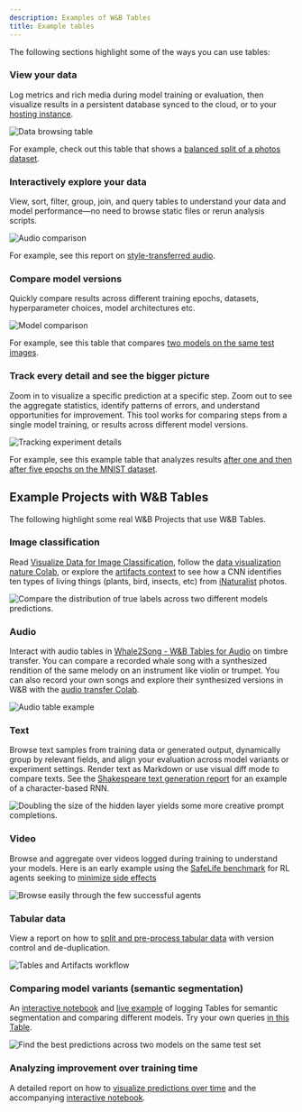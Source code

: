 ```yaml
---
description: Examples of W&B Tables
title: Example tables
---
```


The following sections highlight some of the ways you can use tables:

### View your data

Log metrics and rich media during model training or evaluation, then visualize results in a persistent database synced to the cloud, or to your [hosting instance](/platform/hosting). 

<Frame>
    <img src="/images/data_vis/tables_see_data.png" alt="Data browsing table" max-width="90%"  />
</Frame>

For example, check out this table that shows a [balanced split of a photos dataset](https://wandb.ai/stacey/mendeleev/artifacts/balanced_data/inat_80-10-10_5K/ab79f01e007113280018/files/data_split.table.json).

### Interactively explore your data

View, sort, filter, group, join, and query tables to understand your data and model performance—no need to browse static files or rerun analysis scripts. 

<Frame>
    <img src="/images/data_vis/explore_data.png" alt="Audio comparison" max-width="90%"  />
</Frame>

For example, see this report on [style-transferred audio](https://wandb.ai/stacey/cshanty/reports/Whale2Song-W-B-Tables-for-Audio--Vmlldzo4NDI3NzM).

### Compare model versions

Quickly compare results across different training epochs, datasets, hyperparameter choices, model architectures etc. 

<Frame>
    <img src="/images/data_vis/compare_model_versions.png" alt="Model comparison" max-width="90%"  />
</Frame>

For example, see this table that compares [two models on the same test images](https://wandb.ai/stacey/evalserver_answers_2/artifacts/results/eval_Daenerys/c2290abd3d7274f00ad8/files/eval_results.table.json#b6dae62d4f00d31eeebf$eval_Bob).

### Track every detail and see the bigger picture

Zoom in to visualize a specific prediction at a specific step. Zoom out to see the aggregate statistics, identify patterns of errors, and understand opportunities for improvement. This tool works for comparing steps from a single model training, or results across different model versions.

<Frame>
    <img src="/images/data_vis/track_details.png" alt="Tracking experiment details"  />
</Frame>

For example, see this example table that analyzes results [after one and then after five epochs on the MNIST dataset](https://wandb.ai/stacey/mnist-viz/artifacts/predictions/baseline/d888bc05719667811b23/files/predictions.table.json#7dd0cd845c0edb469dec).
## Example Projects with W&B Tables
The following highlight some real W&B Projects that use W&B Tables.

### Image classification

Read [Visualize Data for Image Classification](https://wandb.ai/stacey/mendeleev/reports/Visualize-Data-for-Image-Classification--VmlldzozNjE3NjA), follow the [data visualization nature Colab](https://wandb.me/dsviz-nature-colab), or explore the [artifacts context](https://wandb.ai/stacey/mendeleev/artifacts/val_epoch_preds/val_pred_gawf9z8j/2dcee8fa22863317472b/files/val_epoch_res.table.json) to see how a CNN identifies ten types of living things (plants, bird, insects, etc) from [iNaturalist](https://www.inaturalist.org/pages/developers) photos.

<Frame>
    <img src="/images/data_vis/image_classification.png" alt="Compare the distribution of true labels across two different models predictions." max-width="90%"  />
</Frame>

### Audio

Interact with audio tables in [Whale2Song - W&B Tables for Audio](https://wandb.ai/stacey/cshanty/reports/Whale2Song-W-B-Tables-for-Audio--Vmlldzo4NDI3NzM) on timbre transfer. You can compare a recorded whale song with a synthesized rendition of the same melody on an instrument like violin or trumpet. You can also record your own songs and explore their synthesized versions in W&B with the [audio transfer Colab](http://wandb.me/audio-transfer).

<Frame>
    <img src="/images/data_vis/audio.png" alt="Audio table example" max-width="90%"  />
</Frame>

### Text

Browse text samples from training data or generated output, dynamically group by relevant fields, and align your evaluation across model variants or experiment settings. Render text as Markdown or use visual diff mode to compare texts. See the [Shakespeare text generation report](https://wandb.ai/stacey/nlg/reports/Visualize-Text-Data-Predictions--Vmlldzo1NzcwNzY) for an example of a character-based RNN.

<Frame>
    <img src="/images/data_vis/shakesamples.png" alt="Doubling the size of the hidden layer yields some more creative prompt completions." max-width="90%"  />
</Frame>

### Video

Browse and aggregate over videos logged during training to understand your models. Here is an early example using the [SafeLife benchmark](https://wandb.ai/safelife/v1dot2/benchmark) for RL agents seeking to [minimize side effects ](https://wandb.ai/stacey/saferlife/artifacts/video/videos_append-spawn/c1f92c6e27fa0725c154/files/video_examples.table.json)

<Frame>
    <img src="/images/data_vis/video.png" alt="Browse easily through the few successful agents" max-width="90%"  />
</Frame>

### Tabular data

View a report on how to [split and pre-process tabular data](https://wandb.ai/dpaiton/splitting-tabular-data/reports/Tabular-Data-Versioning-and-Deduplication-with-Weights-Biases--VmlldzoxNDIzOTA1) with version control and de-duplication.

<Frame>
    <img src="/images/data_vis/tabs.png" alt="Tables and Artifacts workflow" max-width="90%"  />
</Frame>

### Comparing model variants (semantic segmentation)

An [interactive notebook](https://wandb.me/dsviz-cars-demo) and [live example](https://wandb.ai/stacey/evalserver_answers_2/artifacts/results/eval_Daenerys/c2290abd3d7274f00ad8/files/eval_results.table.json#a57f8e412329727038c2$eval_Ada) of logging Tables for semantic segmentation and comparing different models. Try your own queries [in this Table](https://wandb.ai/stacey/evalserver_answers_2/artifacts/results/eval_Daenerys/c2290abd3d7274f00ad8/files/eval_results.table.json).

<Frame>
    <img src="/images/data_vis/comparing_model_variants.png" alt="Find the best predictions across two models on the same test set" max-width="90%"  />
</Frame>

### Analyzing improvement over training time

A detailed report on how to [visualize predictions over time](https://wandb.ai/stacey/mnist-viz/reports/Visualize-Predictions-over-Time--Vmlldzo1OTQxMTk) and the accompanying [interactive notebook](https://wandb.me/dsviz-mnist-colab).